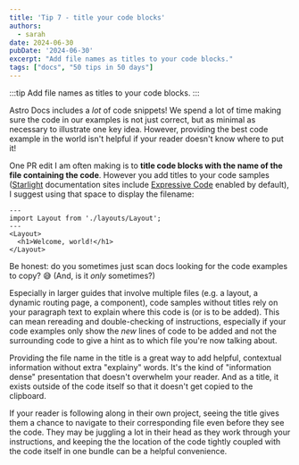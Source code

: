 ```yaml
---
title: 'Tip 7 - title your code blocks'
authors:
  - sarah
date: 2024-06-30
pubDate: '2024-06-30'
excerpt: "Add file names as titles to your code blocks."
tags: ["docs", "50 tips in 50 days"]
---
```


:::tip
Add file names as titles to your code blocks.
:::

Astro Docs includes a *lot* of code snippets! We spend a lot of time making sure the code in our examples is not just correct, but as minimal as necessary to illustrate one key idea. However, providing the best code example in the world isn't helpful if your reader doesn't know where to put it!

One PR edit I am often making is to **title code blocks with the name of the file containing the code**. However you add titles to your code samples ([Starlight](https://starlight.astro.build/) documentation sites include [Expressive Code](https://expressive-code.com/) enabled by default), I suggest using that space to display the filename:

```astro title="src/pages/index.astro"
---
import Layout from './layouts/Layout';
---
<Layout>
  <h1>Welcome, world!</h1>
</Layout>

```

Be honest: do you sometimes just scan docs looking for the code examples to copy? 😅 (And, is it *only* sometimes?)

Especially in larger guides that involve multiple files (e.g. a layout, a dynamic routing page, a component), code samples without titles rely on your paragraph text to explain where this code is (or is to be added). This can mean rereading and double-checking of instructions, especially if your code examples only show the *new* lines of code to be added and not the surrounding code to give a hint as to which file you're now talking about.

Providing the file name in the title is a great way to add helpful, contextual information without extra "explainy" words. It's the kind of "information dense" presentation that doesn't overwhelm your reader. And as a title, it exists outside of the code itself so that it doesn't get copied to the clipboard.

If your reader is following along in their own project, seeing the title gives them a chance to navigate to their corresponding file even before they see the code. They may be juggling a lot in their head as they work through your instructions, and keeping the the location of the code tightly coupled with the code itself in one bundle can be a helpful convenience.


<LinkCard title="See the whole list of tips!" href="/blog/50-docs-tips-in-50-days" />